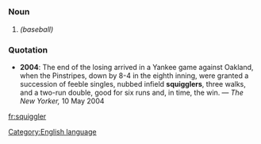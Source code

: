 =={{en}}==
[[Category:English language]]
===Noun===
# ''(baseball)'' {{stub}}
===Quotation===
*'''2004''': The end of the losing arrived in a Yankee game against Oakland, when the Pinstripes, down by 8-4 in the eighth inning, were granted a succession of feeble singles, nubbed infield '''squigglers''', three walks, and a two-run double, good for six runs and, in time, the win. &mdash; ''The New Yorker,'' 10 May 2004

[[fr:squiggler]]